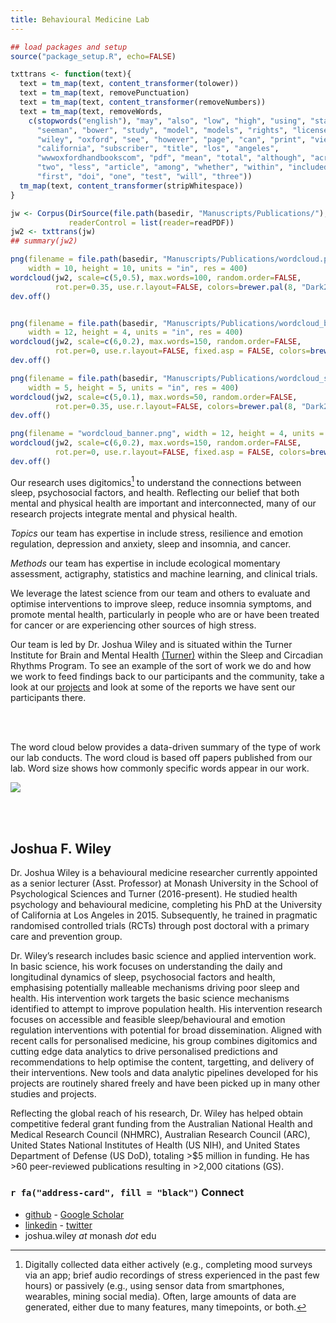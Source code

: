 ---
title: Behavioural Medicine Lab
---

```{r load_packages, message=FALSE, warning=FALSE, include=FALSE} 

## load packages and setup
source("package_setup.R", echo=FALSE)

txttrans <- function(text){
  text = tm_map(text, content_transformer(tolower))
  text = tm_map(text, removePunctuation)
  text = tm_map(text, content_transformer(removeNumbers))
  text = tm_map(text, removeWords,
    c(stopwords("english"), "may", "also", "low", "high", "using", "stanton",
      "seeman", "bower", "study", "model", "models", "rights", "license",
      "wiley", "oxford", "see", "however", "page", "can", "print", "view",
      "california", "subscriber", "title", "los", "angeles",
      "wwwoxfordhandbookscom", "pdf", "mean", "total", "although", "across",
      "two", "less", "article", "among", "whether", "within", "included", "use",
      "first", "doi", "one", "test", "will", "three"))
  tm_map(text, content_transformer(stripWhitespace))
}

jw <- Corpus(DirSource(file.path(basedir, "Manuscripts/Publications/"), pattern="pdf"),
             readerControl = list(reader=readPDF))
jw2 <- txttrans(jw)
## summary(jw2)

png(filename = file.path(basedir, "Manuscripts/Publications/wordcloud.png"),
    width = 10, height = 10, units = "in", res = 400)
wordcloud(jw2, scale=c(5,0.5), max.words=100, random.order=FALSE,
          rot.per=0.35, use.r.layout=FALSE, colors=brewer.pal(8, "Dark2"))
dev.off()


png(filename = file.path(basedir, "Manuscripts/Publications/wordcloud_banner.png"),
    width = 12, height = 4, units = "in", res = 400)
wordcloud(jw2, scale=c(6,0.2), max.words=150, random.order=FALSE,
          rot.per=0, use.r.layout=FALSE, fixed.asp = FALSE, colors=brewer.pal(8, "Dark2"))
dev.off()

png(filename = file.path(basedir, "Manuscripts/Publications/wordcloud_small.png"),
    width = 5, height = 5, units = "in", res = 400)
wordcloud(jw2, scale=c(5,0.1), max.words=50, random.order=FALSE,
          rot.per=0.35, use.r.layout=FALSE, colors=brewer.pal(8, "Dark2"))
dev.off()

png(filename = "wordcloud_banner.png", width = 12, height = 4, units = "in", res = 400)
wordcloud(jw2, scale=c(6,0.2), max.words=150, random.order=FALSE,
          rot.per=0, use.r.layout=FALSE, fixed.asp = FALSE, colors=brewer.pal(8, "Dark2"))
dev.off()


```

Our research uses digitomics[^1] to understand the connections between
sleep, psychosocial factors, and health. Reflecting our belief that
both mental and physical health are important and interconnected, many
of our research projects integrate mental and physical health.

*Topics* our team has expertise in include stress, resilience
and emotion regulation, depression and anxiety, sleep and insomnia,
and cancer.

*Methods* our team has expertise in include ecological momentary
assessment, actigraphy, statistics and machine learning, and clinical
trials.

We leverage the latest science from our team and others to evaluate
and optimise interventions to improve sleep, reduce insomnia symptoms,
and promote mental health, particularly in people who are or have been
treated for cancer or are experiencing other sources of high stress.

Our team is led by Dr. Joshua Wiley and is situated within the 
Turner Institute for Brain and Mental Health 
[(Turner)](https://www.monash.edu/turner-institute) 
within the Sleep and Circadian Rhythms Program. To see an example of
the sort of work we do and how we work to feed findings back to our
participants and the community, take a look at our
[projects](projects.html) and look at some of the reports we have sent 
our participants there.

<br></br>

The word cloud below provides a data-driven summary of the type
of work our lab conducts. The word cloud is based off papers published
from our lab. Word size shows how commonly specific words appear in
our work.

![](wordcloud_banner.png)

<br></br>

[^1]: Digitally collected data either actively (e.g., completing mood
    surveys via an app; brief audio recordings of stress experienced
    in the past few hours) or passively (e.g., using sensor data from
    smartphones, wearables, mining social media). Often, large amounts
    of data are generated, either due to many features, many
    timepoints, or both.

## Joshua F. Wiley

Dr. Joshua Wiley is a behavioural medicine researcher currently
appointed as a senior lecturer (Asst. Professor) at Monash University in the
School of Psychological Sciences and Turner (2016-present). He studied
health psychology and behavioural medicine, completing his PhD at the
University of California at Los Angeles in 2015. Subsequently, he
trained in pragmatic randomised controlled trials (RCTs) through post
doctoral with a primary care and prevention group.

Dr. Wiley's research includes basic science and applied intervention
work. In basic science, his work focuses on understanding the daily
and longitudinal dynamics of sleep, psychosocial factors and health,
emphasising potentially malleable mechanisms driving poor sleep and
health. His intervention work targets the basic science mechanisms
identified to attempt to improve population health. His intervention
research focuses on accessible and feasible sleep/behavioural and
emotion regulation interventions with potential for broad
dissemination. Aligned with recent calls for personalised medicine,
his group combines digitomics and cutting edge data analytics to drive
personalised predictions and recommendations to help optimise the
content, targetting, and delivery of their interventions. New tools 
and data analytic pipelines developed for his projects are routinely
shared freely and have been picked up in many other studies and
projects.

Reflecting the global reach of his research, Dr. Wiley has helped
obtain competitive federal grant funding from the 
Australian National Health and Medical Research Council (NHMRC),
Australian Research Council (ARC), 
United States National Institutes of Health (US NIH),
and United States Department of Defense (US DoD), totaling >$5
million in funding. He has >60 peer-reviewed publications resulting in
>2,000 citations (GS).

### `r fa("address-card", fill = "black")` Connect

  - <span class="fa fa-github"></span> 
    [github](https://github.com/jwiley) -  <span class="fa fa-google"></span> [Google Scholar](https://scholar.google.com/citations?user=bRG3LSQAAAAJ&hl=en)
  - <span class="fa fa-linkedin"></span> 
    [linkedin](https://www.linkedin.com/in/joshua-wiley-6a0b2278) - <span class="fa fa-twitter"></span> [twitter](http://twitter.com/WileyResearch)
  - <span class="fa fa-envelope"></span> joshua.wiley _at_ monash
    _dot_ edu
